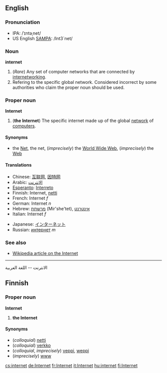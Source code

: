 ==English==
===Pronunciation===
*IPA: /ˈɪntəˌnet/
*US English [[SAMPA]]: /Int3`net/

===Noun===
'''internet'''

#(''Rare'') Any set of computer networks that are connected by [[internetworking]].
#Refering to the specific global network. Considered incorrect by some authorities who claim the proper noun should be used.

===Proper noun===
'''Internet'''

#('''the Internet''') The specific internet made up of the global [[network]] of [[computer]]s.

====Synonyms====
*the [[Net]], the net, (''imprecisely'') the [[World Wide Web]], (''imprecisely'') the [[Web]]

====Translations====
{{top}}
*Chinese: [[互联网]], [[因特网]]
*Arabic:  [[ الإنترنت ]]
*[[Esperanto]]: [[Interreto]]
*Finnish: Internet, [[netti]]
*French: Internet ''f''
*German: Internet ''n''
*Hebrew: [[מרשתת]] (Mir'she'tet), [[אינטרנט]]
*Italian: Internet ''f''
{{mid}}
*Japanese: [[インターネット]]
*Russian: [[интернет]] ''m''
{{bottom}}

===See also===
*[[w:Internet|Wikipedia article on the Internet]]

----
الانترنت -- اللغة العربية

==Finnish==

===Proper noun===
'''Internet'''

# '''the Internet'''

====Synonyms====
*(''colloquial'') [[netti]]
*(''colloquial'') [[verkko]]
*(''colloquial'', ''imprecisely'') [[veppi]], [[weppi]]
*(''imprecisely'') [[www]]

[[cs:internet]]
[[de:Internet]]
[[fr:Internet]]
[[it:Internet]]
[[hu:internet]]
[[fi:Internet]]